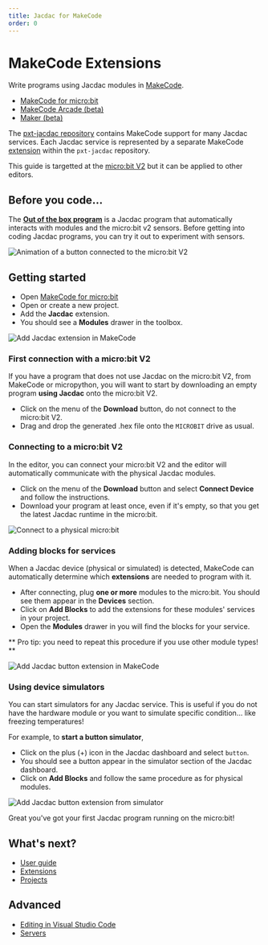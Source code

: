 ```yaml
---
title: Jacdac for MakeCode
order: 0
---
```


# MakeCode Extensions

Write programs using Jacdac modules in [MakeCode](https://makecode.com).

-   [MakeCode for micro:bit](https://makecode.microbit.org/)
-   [MakeCode Arcade (beta)](https://arcade.makecode.com/beta/)
-   [Maker (beta)](https://maker.makecode.com/)

The [pxt-jacdac repository](https://github.com/microsoft/pxt-jacdac) contains MakeCode support for many Jacdac services.
Each Jacdac service is represented by a separate MakeCode [extension](./makecode/extensions) within
the `pxt-jacdac` repository.

This guide is targetted at the [micro:bit V2](https://www.microbit.org/)
but it can be applied to other editors.

## Before you code...

The **[Out of the box program](/hardware/kit/oob/)** is a Jacdac program
that automatically interacts with modules and the micro:bit v2 sensors.
Before getting into coding Jacdac programs, you can try it out to experiment with
sensors.

![Animation of a button connected to the micro:bit V2](../hardware/kit/oob.gif)

## Getting started

-   Open [MakeCode for micro:bit](https://makecode.microbit.org/)
-   Open or create a new project.
-   Add the **Jacdac** extension.
-   You should see a **Modules** drawer in the toolbox.

![Add Jacdac extension in MakeCode](./makecode/addjacdac.gif)

### First connection with a micro:bit V2

If you have a program that does not use Jacdac on the micro:bit V2, from MakeCode or micropython, you will want to start
by downloading an empty program **using Jacdac** onto the micro:bit V2.

-   Click on the menu of the **Download** button, do not connect to the micro:bit V2.
-   Drag and drop the generated .hex file onto the `MICROBIT` drive as usual.

### Connecting to a micro:bit V2

In the editor, you can connect your micro:bit V2 and the editor will automatically communicate with the physical Jacdac modules.

-   Click on the menu of the **Download** button and select **Connect Device** and follow the instructions.
-   Download your program at least once, even if it's empty, so that you get the latest Jacdac runtime in the micro:bit.

![Connect to a physical micro:bit](./makecode/connectmicrobit.gif)

### Adding blocks for services

When a Jacdac device (physical or simulated) is detected, MakeCode can automatically determine which **extensions** are needed to program with it.

-   After connecting, plug **one or more** modules to the micro:bit. You should see them appear in the **Devices** section.
-   Click on **Add Blocks** to add the extensions for these modules' services in your project.
-   Open the **Modules** drawer in you will find the blocks for your service.

** Pro tip: you need to repeat this procedure if you use other module types! **

![Add Jacdac button extension in MakeCode](./makecode/addmodule.gif)

### Using device simulators

You can start simulators for any Jacdac service. This is useful if you do not have the hardware module or you want to simulate specific condition... like freezing temperatures!

For example, to **start a button simulator**,

-   Click on the plus (+) icon in the Jacdac dashboard and select `button`.
-   You should see a button appear in the simulator section of the Jacdac dashboard.
-   Click on **Add Blocks** and follow the same procedure as for physical modules.

![Add Jacdac button extension from simulator](./makecode/addbutton.gif)

Great you've got your first Jacdac program running on the micro:bit!

## What's next?

-   [User guide](/clients/makecode/user-guide/)
-   [Extensions](/clients/makecode/extensions/)
-   [Projects](/clients/makecode/projects/)

## Advanced

-   [Editing in Visual Studio Code](/clients/makecode/code/)
-   [Servers](/clients/makecode/servers/)
